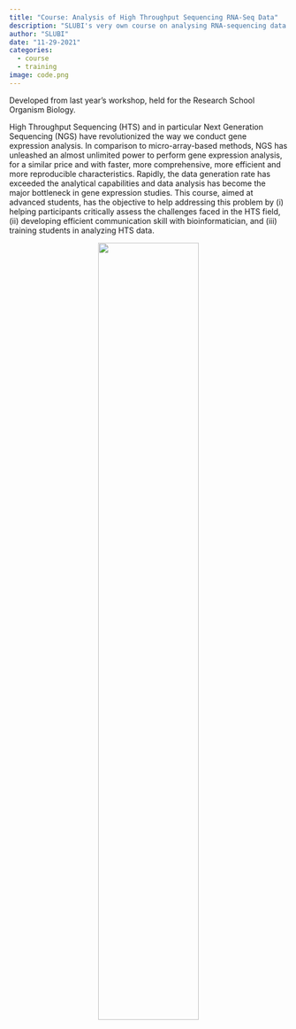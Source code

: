 ```yaml
---
title: "Course: Analysis of High Throughput Sequencing RNA-Seq Data"
description: "SLUBI's very own course on analysing RNA-sequencing data."
author: "SLUBI"
date: "11-29-2021"
categories:
  - course
  - training
image: code.png
---
```


Developed from last year's workshop, held for the Research School Organism Biology. 

High Throughput Sequencing (HTS) and in particular Next Generation Sequencing (NGS) have revolutionized the way we conduct gene expression analysis. In comparison to micro-array-based methods, NGS has unleashed an almost unlimited power to perform gene expression analysis, for a similar price and with faster, more comprehensive, more efficient and more reproducible characteristics. Rapidly, the data generation rate has exceeded the analytical capabilities and data analysis has become the major bottleneck in gene expression studies. This course, aimed at advanced students, has the objective to help addressing this problem by (i) helping participants critically assess the challenges faced in the HTS field, (ii) developing efficient communication skill with bioinformatician, and (iii) training students in analyzing HTS data.

<center>
![](code.png){ .class width=60%}